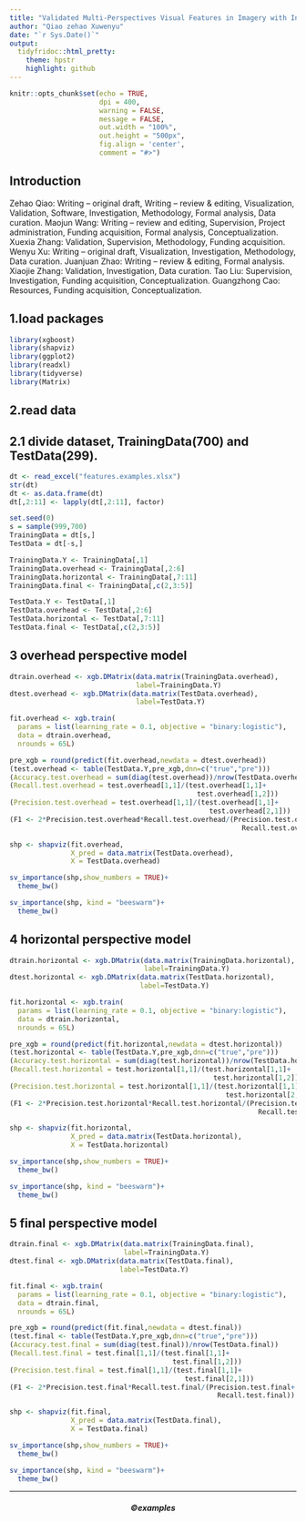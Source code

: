 ---
title: "Validated Multi-Perspectives Visual Features in Imagery with Interpretable Machine Learning for Detecting Rural Vacant Courtyards in North China"
author: "Qiao zehao Xuwenyu"
date: "`r Sys.Date()`"
output:
  tidyfridoc::html_pretty:
    theme: hpstr
    highlight: github
---

```{r setup, include=FALSE}
knitr::opts_chunk$set(echo = TRUE,
                      dpi = 400,
                      warning = FALSE,
                      message = FALSE,
                      out.width = "100%",
                      out.height = "500px",
                      fig.align = 'center',
                      comment = "#>")
```
## Introduction ####
Zehao Qiao: Writing – original draft, Writing – review & editing, Visualization, Validation, Software, Investigation, Methodology, Formal analysis, Data curation. Maojun Wang: Writing – review and editing, Supervision, Project administration, Funding acquisition, Formal analysis, Conceptualization. Xuexia Zhang: Validation, Supervision, Methodology, Funding acquisition. Wenyu Xu: Writing – original draft, Visualization, Investigation, Methodology, Data curation. Juanjuan Zhao: Writing – review & editing, Formal analysis. Xiaojie Zhang: Validation, Investigation, Data curation. Tao Liu: Supervision, Investigation, Funding acquisition, Conceptualization. Guangzhong Cao: Resources, Funding acquisition, Conceptualization.


## 1.load packages ####
```{r}
library(xgboost)
library(shapviz)
library(ggplot2)
library(readxl)
library(tidyverse)
library(Matrix)  
```

## 2.read data ####
## 2.1 divide dataset, TrainingData(700) and TestData(299).
```{r}
dt <- read_excel("features.examples.xlsx")
str(dt)
dt <- as.data.frame(dt)
dt[,2:11] <- lapply(dt[,2:11], factor)

set.seed(0)  
s = sample(999,700)  
TrainingData = dt[s,]  
TestData = dt[-s,]

TrainingData.Y <- TrainingData[,1]
TrainingData.overhead <- TrainingData[,2:6]
TrainingData.horizontal <- TrainingData[,7:11]
TrainingData.final <- TrainingData[,c(2,3:5)]

TestData.Y <- TestData[,1]
TestData.overhead <- TestData[,2:6]
TestData.horizontal <- TestData[,7:11]
TestData.final <- TestData[,c(2,3:5)]
```
## 3 overhead perspective model    ####
```{r}
dtrain.overhead <- xgb.DMatrix(data.matrix(TrainingData.overhead), 
                               label=TrainingData.Y)
dtest.overhead <- xgb.DMatrix(data.matrix(TestData.overhead), 
                               label=TestData.Y)

fit.overhead <- xgb.train(
  params = list(learning_rate = 0.1, objective = "binary:logistic"),
  data = dtrain.overhead,
  nrounds = 65L)

pre_xgb = round(predict(fit.overhead,newdata = dtest.overhead))  
(test.overhead <- table(TestData.Y,pre_xgb,dnn=c("true","pre")))
(Accuracy.test.overhead = sum(diag(test.overhead))/nrow(TestData.overhead))
(Recall.test.overhead = test.overhead[1,1]/(test.overhead[1,1]+
                                              test.overhead[1,2]))
(Precision.test.overhead = test.overhead[1,1]/(test.overhead[1,1]+
                                                 test.overhead[2,1]))
(F1 <- 2*Precision.test.overhead*Recall.test.overhead/(Precision.test.overhead+
                                                         Recall.test.overhead))

shp <- shapviz(fit.overhead, 
               X_pred = data.matrix(TestData.overhead),
               X = TestData.overhead)

sv_importance(shp,show_numbers = TRUE)+
  theme_bw()

sv_importance(shp, kind = "beeswarm")+
  theme_bw()
```

## 4 horizontal perspective model    ####
```{r}
dtrain.horizontal <- xgb.DMatrix(data.matrix(TrainingData.horizontal), 
                                 label=TrainingData.Y)
dtest.horizontal <- xgb.DMatrix(data.matrix(TestData.horizontal), 
                                label=TestData.Y)

fit.horizontal <- xgb.train(
  params = list(learning_rate = 0.1, objective = "binary:logistic"),
  data = dtrain.horizontal,
  nrounds = 65L)

pre_xgb = round(predict(fit.horizontal,newdata = dtest.horizontal))  
(test.horizontal <- table(TestData.Y,pre_xgb,dnn=c("true","pre")))
(Accuracy.test.horizontal = sum(diag(test.horizontal))/nrow(TestData.horizontal))
(Recall.test.horizontal = test.horizontal[1,1]/(test.horizontal[1,1]+
                                                  test.horizontal[1,2]))
(Precision.test.horizontal = test.horizontal[1,1]/(test.horizontal[1,1]+
                                                     test.horizontal[2,1]))
(F1 <- 2*Precision.test.horizontal*Recall.test.horizontal/(Precision.test.horizontal+
                                                             Recall.test.horizontal))

shp <- shapviz(fit.horizontal, 
               X_pred = data.matrix(TestData.horizontal),
               X = TestData.horizontal)

sv_importance(shp,show_numbers = TRUE)+
  theme_bw()

sv_importance(shp, kind = "beeswarm")+
  theme_bw()
```
## 5 final perspective model    ####
```{r}
dtrain.final <- xgb.DMatrix(data.matrix(TrainingData.final), 
                            label=TrainingData.Y)
dtest.final <- xgb.DMatrix(data.matrix(TestData.final), 
                           label=TestData.Y)

fit.final <- xgb.train(
  params = list(learning_rate = 0.1, objective = "binary:logistic"),
  data = dtrain.final,
  nrounds = 65L)

pre_xgb = round(predict(fit.final,newdata = dtest.final))  
(test.final <- table(TestData.Y,pre_xgb,dnn=c("true","pre")))
(Accuracy.test.final = sum(diag(test.final))/nrow(TestData.final))
(Recall.test.final = test.final[1,1]/(test.final[1,1]+
                                        test.final[1,2]))
(Precision.test.final = test.final[1,1]/(test.final[1,1]+
                                           test.final[2,1]))
(F1 <- 2*Precision.test.final*Recall.test.final/(Precision.test.final+
                                                   Recall.test.final))

shp <- shapviz(fit.final, 
               X_pred = data.matrix(TestData.final),
               X = TestData.final)

sv_importance(shp,show_numbers = TRUE)+
  theme_bw()

sv_importance(shp, kind = "beeswarm")+
  theme_bw()
```

---


<h5 align="center">©examples </h5>
